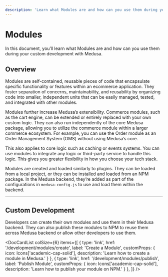 ```yaml
---
description: 'Learn what Modules are and how can you use them during your custom development with Medusa.'
---
```



# Modules

In this document, you’ll learn what Modules are and how can you use them during your custom development with Medusa.

## Overview

Modules are self-contained, reusable pieces of code that encapsulate specific functionality or features within an ecommerce application. They foster separation of concerns, maintainability, and reusability by organizing code into smaller, independent units that can be easily managed, tested, and integrated with other modules.

Modules further increase Medusa’s extensibility. Commerce modules, such as the cart engine, can be extended or entirely replaced with your own custom logic. They can also run independently of the core Medusa package, allowing you to utilize the commerce module within a larger commerce ecosystem. For example, you can use the Order module as an Order Management System (OMS) without using Medusa’s core.

This also applies to core logic such as caching or events systems. You can use modules to integrate any logic or third-party service to handle this logic. This gives you greater flexibility in how you choose your tech stack.

Modules are created and loaded similarly to plugins. They can be loaded from a local project, or they can be installed and loaded from an NPM package. In the Medusa backend, they’re added as part of the configurations in `medusa-config.js` to use and load them within the backend.

---

## Custom Development

Developers can create their own modules and use them in their Medusa backend. They can also publish these modules to NPM to reuse them across Medusa backend or allow other developers to use them.

<DocCardList colSize={6} items={[
  {
    type: 'link',
    href: '/development/modules/create',
    label: 'Create a Module',
    customProps: {
      icon: Icons['academic-cap-solid'],
      description: 'Learn how to create a module in Medusa.'
    }
  },
  {
    type: 'link',
    href: '/development/modules/publish',
    label: 'Publish Module',
    customProps: {
      icon: Icons['academic-cap-solid'],
      description: 'Learn how to publish your module on NPM.'
    }
  },
]} />
